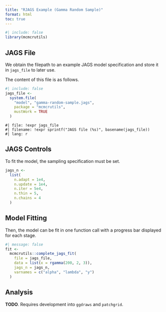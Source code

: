 ```yaml
---
title: "RJAGS Example (Gamma Random Sample)"
format: html
toc: true
---
```


```r
#| include: false
library(mcmcrutils)
```

## JAGS File

We obtain the filepath to an example JAGS model specification and store
    it in `jags_file` to later use.
    
The content of this file is as follows.

```r
#| include: false
jags_file <- 
  system.file(
    "model", "gamma-random-sample.jags",
    package = "mcmcrutils",
    mustWork = TRUE
  )
```

```embed
#| file: !expr jags_file
#| filename: !expr sprintf("JAGS file (%s)", basename(jags_file))
#| lang: r
```

## JAGS Controls

To fit the model, the sampling specification must be set.

```r
jags_n <-
  list(
    n.adapt = 1e4,
    n.update = 1e4,
    n.iter = 5e4,
    n.thin = 5,
    n.chains = 4
  )
```

## Model Fitting

Then, the model can be fit in one function call with a progress bar displayed 
    for each stage.
    
```r
#| message: false
fit <-
  mcmcrutils::complete_jags_fit(
    file = jags_file,
    data = list(x = rgamma(200, 2, 3)),
    jags_n = jags_n,
    varnames = c("alpha", "lambda", "y")
  )
```

## Analysis

**TODO**. Requires development into `ggdraws` and `patchgrid`.
